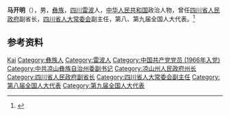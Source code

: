'''马开明'''（{{bd|1944年|8月|2007年|10月12日}}），男，[[彝族|彝族]]，[[四川|四川]][[雷波县|雷波]]人，[[中华人民共和国|中华人民共和国]]政治人物，曾任[[四川省人民政府|四川省人民政府]]副省长，[[四川省人大常委会|四川省人大常委会]]副主任，第八、第九届全国人大代表。<ref>{{Cite web|title=四川省人大常委会副主任马开明因公意外去世|url=http://www.chinanews.com/gn/news/2007/10-18/1052068.shtml|accessdate=2020-07-14|work=四川日报|archive-date=2020-07-14|archive-url=https://web.archive.org/web/20200714165646/http://www.chinanews.com/gn/news/2007/10-18/1052068.shtml|dead-url=no}}</ref>

== 参考资料 ==
{{reflist}}

{{中国人物小作品}}

{{Authority control}}
{{DEFAULTSORT:Ma马}}
[[Category:马姓|Kai]]
[[Category:彝族人|Category:彝族人]]
[[Category:雷波人|Category:雷波人]]
[[Category:中国共产党党员_(1966年入党)|Category:中国共产党党员 (1966年入党)]]
[[Category:中共凉山彝族自治州委副书记|Category:中共凉山彝族自治州委副书记]]
[[Category:凉山州人民政府州长|Category:凉山州人民政府州长]]
[[Category:四川省人民政府副省长|Category:四川省人民政府副省长]]
[[Category:四川省人大常委会副主任|Category:四川省人大常委会副主任]]
[[Category:第八届全国人大代表|Category:第八届全国人大代表]]
[[Category:第九届全国人大代表|Category:第九届全国人大代表]]